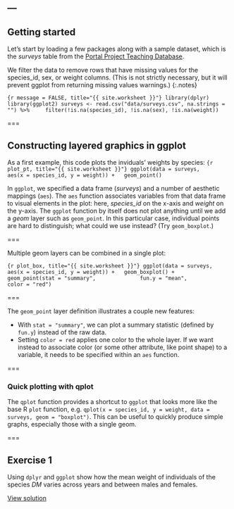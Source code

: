 ---
---

## Getting started

Let's start by loading a few packages along with a sample dataset, which is the *surveys* table from the [Portal Project Teaching Database](https://figshare.com/articles/Portal_Project_Teaching_Database/1314459).

We filter the data to remove rows that have missing values for the species\_id, sex, or weight columns. (This is not strictly necessary, but it will prevent ggplot from returning missing values warnings.)
{:.notes}

```{r message = FALSE, title="{{ site.worksheet }}"}
library(dplyr)
library(ggplot2)
surveys <- read.csv("data/surveys.csv", na.strings = "") %>%
    filter(!is.na(species_id), !is.na(sex), !is.na(weight))
```

===

## Constructing layered graphics in ggplot

As a first example, this code plots the inviduals' weights by species:
```{r plot_pt, title="{{ site.worksheet }}"}
ggplot(data = surveys,
       aes(x = species_id, y = weight)) +
  geom_point()
```

In `ggplot`, we specified a data frame (*surveys*) and a number of aesthetic mappings (`aes`). The `aes` function associates variables from that data frame to visual elements in the plot: here, *species_id* on the x-axis and *weight* on the y-axis. The `ggplot` function by itself does not plot anything until we add a *geom* layer such as `geom_point`. In this particular case, individual points are hard to distinguish; what could we use instead? (Try `geom_boxplot`.)

===

Multiple geom layers can be combined in a single plot:

```{r plot_box, title="{{ site.worksheet }}"}
ggplot(data = surveys,
       aes(x = species_id, y = weight)) +
  geom_boxplot() +
  geom_point(stat = "summary",
             fun.y = "mean",
             color = "red")
```

===

The `geom_point` layer definition illustrates a couple new features:

- With `stat = "summary"`, we can plot a summary statistic (defined by `fun.y`) instead of the raw data.
- Setting `color = red` applies one color to the whole layer. If we want instead to associate color (or some other attribute, like point shape) to a variable, it needs to be specified within an `aes` function.

===

### Quick plotting with qplot

The `qplot` function provides a shortcut to `ggplot` that looks more like the base R `plot` function, e.g. `qplot(x = species_id, y = weight, data = surveys, geom = "boxplot")`. This can be useful to quickly produce simple graphs, especially those with a single geom.

===

## Exercise 1

Using `dplyr` and `ggplot` show how the mean weight of individuals of the species *DM* varies across years and between males and females.

[View solution](#solution-1)
